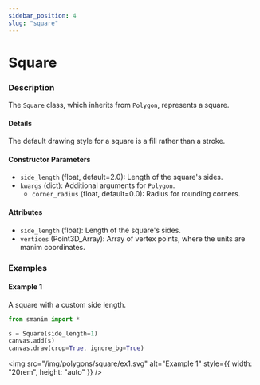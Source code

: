 ```yaml
---
sidebar_position: 4
slug: "square"
---
```


# Square

### Description

The `Square` class, which inherits from `Polygon`, represents a square.

#### Details

The default drawing style for a square is a fill rather than a stroke.

#### Constructor Parameters

- `side_length` (float, default=2.0): Length of the square's sides.
- `kwargs` (dict): Additional arguments for `Polygon`.
  - `corner_radius` (float, default=0.0): Radius for rounding corners.

#### Attributes

- `side_length` (float): Length of the square's sides.
- `vertices` (Point3D_Array): Array of vertex points, where the units are manim coordinates.

### Examples

#### Example 1

A square with a custom side length.

```python
from smanim import *

s = Square(side_length=1)
canvas.add(s)
canvas.draw(crop=True, ignore_bg=True)
```

<img
  src="/img/polygons/square/ex1.svg"
  alt="Example 1"
  style={{ width: "20rem", height: "auto" }}
/>
